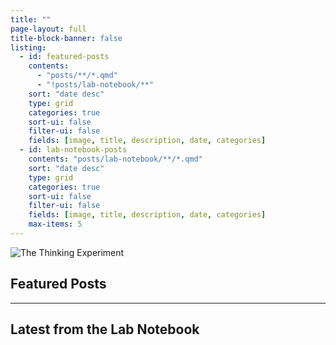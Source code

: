 ```yaml
---
title: ""
page-layout: full
title-block-banner: false
listing:
  - id: featured-posts
    contents:
      - "posts/**/*.qmd"
      - "!posts/lab-notebook/**"
    sort: "date desc"
    type: grid
    categories: true
    sort-ui: false
    filter-ui: false
    fields: [image, title, description, date, categories]
  - id: lab-notebook-posts
    contents: "posts/lab-notebook/**/*.qmd"
    sort: "date desc"
    type: grid
    categories: true
    sort-ui: false
    filter-ui: false
    fields: [image, title, description, date, categories]
    max-items: 5
---
```


<div class="hero-banner">
  <img src="assets/tte-hero-banner.png" alt="The Thinking Experiment" class="hero-image">
</div>

## Featured Posts

::: {#featured-posts}
:::

<hr>

## Latest from the Lab Notebook

::: {#lab-notebook-posts}
:::
